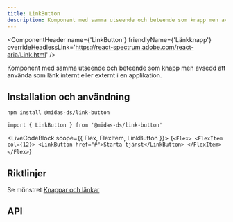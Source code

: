 ```yaml
---
title: LinkButton
description: Komponent med samma utseende och beteende som knapp men avsedd att använda som länk internt eller externt i en applikation.
---
```




<ComponentHeader
  name={'LinkButton'}
  friendlyName={'Länkknapp'}
  overrideHeadlessLink='https://react-spectrum.adobe.com/react-aria/Link.html'
/>

Komponent med samma utseende och beteende som knapp men avsedd att använda som länk internt eller externt i en applikation.

## Installation och användning

```bash npm2yarn
npm install @midas-ds/link-button
```

```tsx
import { LinkButton } from '@midas-ds/link-button'
```

<LiveCodeBlock scope={{ Flex, FlexItem, LinkButton }}>
  {`<Flex>
    <FlexItem col={12}>
      <LinkButton href="#">Starta tjänst</LinkButton>
    </FlexItem>
</Flex>`}
</LiveCodeBlock>

## Riktlinjer

Se mönstret [Knappar och länkar](/design-patterns/buttons-and-links)

## API

<PropTable name='LinkButton' />
